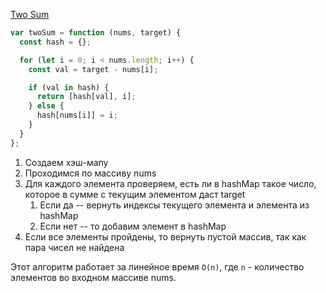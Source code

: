 [Two Sum](https://leetcode.com/problems/two-sum/)

```javascript
var twoSum = function (nums, target) {
  const hash = {};

  for (let i = 0; i < nums.length; i++) {
    const val = target - nums[i];

    if (val in hash) {
      return [hash[val], i];
    } else {
      hash[nums[i]] = i;
    }
  }
};
```

1. Создаем хэш-мапу
2. Проходимся по массиву nums
3. Для каждого элемента проверяем, есть ли в hashMap такое число, которое в сумме с текущим элементом даст target
	1. Если да -- вернуть индексы текущего элемента и элемента из hashMap
	2. Если нет -- то добавим элемент в hashMap
4. Если все элементы пройдены, то вернуть пустой массив,  так как пара чисел не найдена	

Этот алгоритм работает за линейное время `O(n)`, где `n` - количество элементов во входном массиве nums.